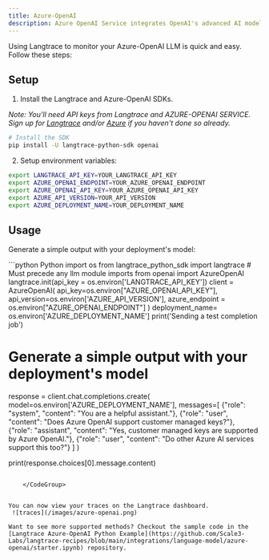 ```yaml
---
title: Azure-OpenAI
description: Azure OpenAI Service integrates OpenAI's advanced AI models, like GPT-4, with Azure's secure cloud infrastructure, enabling businesses to enhance their applications with sophisticated language processing capabilities. It provides scalable, customizable, and enterprise-grade AI solutions while ensuring data privacy and compliance. This service leverages Azure's reliability and security to offer powerful AI functionalities across various use cases.
---
```


Using Langtrace to monitor your Azure-OpenAI LLM is quick and easy. Follow these steps:

## Setup

1. Install the Langtrace and Azure-OpenAI SDKs.

*Note: You'll need API keys from Langtrace and AZURE-OPENAI SERVICE. Sign up for [Langtrace](https://langtrace.ai) and/or [Azure](https://azure.microsoft.com/en-us/free/ai-services/?azure-portal=true/) if you haven't done so already.*

```bash Python
# Install the SDK
pip install -U langtrace-python-sdk openai
```

2. Setup environment variables:

```bash Shell
export LANGTRACE_API_KEY=YOUR_LANGTRACE_API_KEY
export AZURE_OPENAI_ENDPOINT=YOUR_AZURE_OPENAI_ENDPOINT
export AZURE_OPENAI_API_KEY=YOUR_AZURE_OPENAI_API_KEY
export AZURE_API_VERSION=YOUR_API_VERSION
export AZURE_DEPLOYMENT_NAME=YOUR_DEPLOYMENT_NAME
```

## Usage

Generate a simple output with your deployment's model:

<CodeGroup>
  ```python Python
import os
from langtrace_python_sdk import langtrace # Must precede any llm module imports
from openai import AzureOpenAI
langtrace.init(api_key = os.environ['LANGTRACE_API_KEY'])
client = AzureOpenAI(
    api_key=os.environ["AZURE_OPENAI_API_KEY"],
    api_version=os.environ['AZURE_API_VERSION'],
    azure_endpoint = os.environ["AZURE_OPENAI_ENDPOINT"]
    )
deployment_name= os.environ['AZURE_DEPLOYMENT_NAME']
print('Sending a test completion job')

# Generate a simple output with your deployment's model
response = client.chat.completions.create(
    model=os.environ['AZURE_DEPLOYMENT_NAME'],
    messages=[
        {"role": "system", "content": "You are a helpful assistant."},
        {"role": "user", "content": "Does Azure OpenAI support customer managed keys?"},
        {"role": "assistant", "content": "Yes, customer managed keys are supported by Azure OpenAI."},
        {"role": "user", "content": "Do other Azure AI services support this too?"}
    ]
)

print(response.choices[0].message.content)
```

    </CodeGroup>


You can now view your traces on the Langtrace dashboard.
 ![traces](/images/azure-openai.png)

Want to see more supported methods? Checkout the sample code in the [Langtrace Azure-OpenAI Python Example](https://github.com/Scale3-Labs/langtrace-recipes/blob/main/integrations/language-model/azure-openai/starter.ipynb) repository.